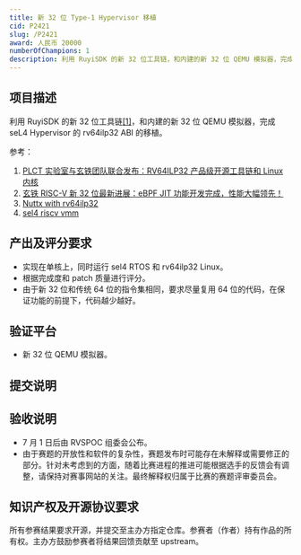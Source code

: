 ```yaml
---
title: 新 32 位 Type-1 Hypervisor 移植
cid: P2421
slug: /P2421
award: 人民币 20000
numberOfChampions: 1
description: 利用 RuyiSDK 的新 32 位工具链，和内建的新 32 位 QEMU 模拟器，完成指定 Hypervisor 的移植。指定 Hypervisor 为 seL4。
---
```



<ChallengesMetaInDoc />


<ChallengeRegistration />

## 项目描述

利用 RuyiSDK 的新 32 位工具链[[1]](#new32)，和内建的新 32 位 QEMU 模拟器，完成 seL4 Hypervisor 的 rv64ilp32 ABI 的移植。

参考：

1. <span id="new32">[PLCT 实验室与玄铁团队联合发布：RV64ILP32 产品级开源工具链和 Linux 内核](https://mp.weixin.qq.com/s/mNVYP6ljUDgvCXbWTInzng)</span>
2. [玄铁 RISC-V 新 32 位最新进展：eBPF JIT 功能开发完成，性能大幅领先！](https://mp.weixin.qq.com/s/YYYsY79k1yH7SbpmbJH4ow)
3. [Nuttx with rv64ilp32](https://yf13.github.io/nuttx/nuttx-rv64ilp32)
4. [sel4 riscv vmm](https://github.com/SEL4PROJ/sel4_riscv_vmm)

## 产出及评分要求

- 实现在单核上，同时运行 sel4 RTOS 和 rv64ilp32 Linux。
- 根据完成度和 patch 质量进行评分。
- 由于新 32 位和传统 64 位的指令集相同，要求尽量复用 64 位的代码，在保证功能的前提下，代码越少越好。

## 验证平台

- 新 32 位 QEMU 模拟器。

## 提交说明


<Req submissionRepoUrl="https://github.com/rv2036/rvspoc-P2421-seL4" deadline="2024 年 8 月 31 日 (AoE)" />

## 验收说明

- 7 月 1 日后由 RVSPOC 组委会公布。
- 由于赛题的开放性和软件的复杂性，赛题发布时可能存在未解释或需要修正的部分。针对未考虑到的方面，随着比赛进程的推进可能根据选手的反馈会有调整，请保持对赛事网站的关注。最终解释权归属于比赛的赛题评审委员会。

## 知识产权及开源协议要求

所有参赛结果要求开源，并提交至主办方指定仓库。参赛者（作者）持有作品的所有权。主办方鼓励参赛者将结果回馈贡献至 upstream。
